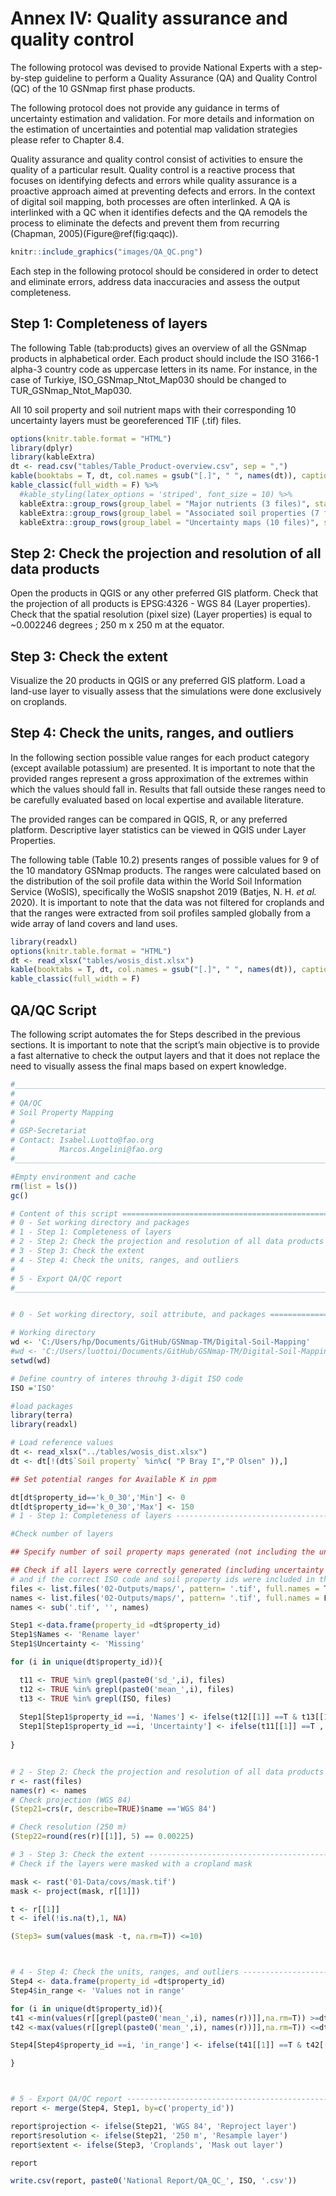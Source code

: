 # Annex IV: Quality assurance and quality control {-}
The following protocol was devised to provide National Experts with a step-by-step guideline to perform a Quality Assurance (QA) and Quality Control (QC) of the 10 GSNmap first phase products.

The following protocol does not provide any guidance in terms of uncertainty estimation and validation. For more details and information on the estimation of uncertainties and potential map validation strategies please refer to Chapter 8.4.

Quality assurance and quality control consist of activities to ensure the quality of a particular result. Quality control is a reactive process that focuses on identifying defects and errors while quality assurance is a proactive approach aimed at preventing defects and errors. In the context of digital soil mapping, both processes are often interlinked. A QA is interlinked with a QC when it identifies defects and the QA remodels the process to eliminate the defects and prevent them from recurring (Chapman, 2005)(Figure\@ref(fig:qaqc)).

```r
knitr::include_graphics("images/QA_QC.png")
```

Each step in the following protocol should be considered in order to detect and eliminate errors, address data inaccuracies and assess the output completeness.

## Step 1: Completeness of layers {-}

The following Table \ref(tab:products) gives an overview of all the GSNmap products in alphabetical order. Each product should include the ISO 3166-1 alpha-3 country code as uppercase letters in its name. For instance, in the case of Turkiye, ISO_GSNmap_Ntot_Map030 should be changed to TUR_GSNmap_Ntot_Map030.

All 10 soil property and soil nutrient maps with their corresponding 10 uncertainty layers must be georeferenced TIF (.tif) files.

```r
options(knitr.table.format = "HTML")
library(dplyr)
library(kableExtra)
dt <- read.csv("tables/Table_Product-overview.csv", sep = ",")
kable(booktabs = T, dt, col.names = gsub("[.]", " ", names(dt)), caption = '\\label{tab:products}Data product overview.', format = 'html') %>%
kable_classic(full_width = F) %>%
  #kable_styling(latex_options = 'striped', font_size = 10) %>%
  kableExtra::group_rows(group_label = "Major nutrients (3 files)", start_row = 1, end_row = 3) %>%
  kableExtra::group_rows(group_label = "Associated soil properties (7 files)", start_row = 4, end_row = 10) %>% 
  kableExtra::group_rows(group_label = "Uncertainty maps (10 files)", start_row = 11, end_row = 20)
```

## Step 2: Check the projection and resolution of all data products {-}
Open the products in QGIS or any other preferred GIS platform. Check that the projection of all products is EPSG:4326 - WGS 84 (Layer properties). Check that the spatial resolution (pixel size) (Layer properties) is equal to ~0.002246 degrees ; 250 m x 250 m at the equator.

## Step 3: Check the extent {-}
Visualize the 20 products in QGIS or any preferred GIS platform. Load a land-use layer to visually assess that the simulations were done exclusively on croplands.

## Step 4: Check the units, ranges, and outliers {-}

In the following section possible value ranges for each product category (except available potassium) are presented. It is important to note that the provided ranges represent a gross approximation of the extremes within which the values should fall in. Results that fall outside these ranges need to be carefully evaluated based on local expertise and available literature.

The provided ranges can be compared in QGIS, R, or any preferred platform. Descriptive layer statistics can be viewed in QGIS under Layer Properties.

The following table (Table 10.2) presents ranges of possible values for 9 of the 10 mandatory GSNmap products. The ranges were calculated based on the distribution of the soil profile data within the World Soil Information Service (WoSIS), specifically the WoSIS snapshot 2019 (Batjes, N. H. *et al.* 2020). It is important to note that the data was not filtered for croplands and that the ranges were extracted from soil profiles sampled globally from a wide array of land covers and land uses. 

```r
library(readxl)
options(knitr.table.format = "HTML")
dt <- read_xlsx("tables/wosis_dist.xlsx")
kable(booktabs = T, dt, col.names = gsub("[.]", " ", names(dt)), caption = '\\label{tab:ranges}Possible soil property and soil nutrient values based on the distribution of the values within the World Soil Information Service (WoSIS), specifically the WoSIS snapshot 2019.', format = 'html') %>%
kable_classic(full_width = F)
```

## QA/QC Script{-}  
The following script automates the for Steps described in the previous sections. It is important to note that the script's main objective is to provide a fast alternative to check the output layers and that it does not replace the need to visually assess the final maps based on expert knowledge. 

```r
#_______________________________________________________________________________
#
# QA/QC
# Soil Property Mapping
#
# GSP-Secretariat
# Contact: Isabel.Luotto@fao.org
#          Marcos.Angelini@fao.org
#_______________________________________________________________________________

#Empty environment and cache 
rm(list = ls())
gc()

# Content of this script =======================================================
# 0 - Set working directory and packages
# 1 - Step 1: Completeness of layers 
# 2 - Step 2: Check the projection and resolution of all data products
# 3 - Step 3: Check the extent
# 4 - Step 4: Check the units, ranges, and outliers
#
# 5 - Export QA/QC report
#_______________________________________________________________________________


# 0 - Set working directory, soil attribute, and packages ======================

# Working directory
wd <- 'C:/Users/hp/Documents/GitHub/GSNmap-TM/Digital-Soil-Mapping'
#wd <- 'C:/Users/luottoi/Documents/GitHub/GSNmap-TM/Digital-Soil-Mapping'
setwd(wd)

# Define country of interes throuhg 3-digit ISO code
ISO ='ISO'

#load packages
library(terra)
library(readxl)

# Load reference values
dt <- read_xlsx("../tables/wosis_dist.xlsx")
dt <- dt[!(dt$`Soil property` %in%c( "P Bray I","P Olsen" )),]

## Set potential ranges for Available K in ppm

dt[dt$property_id=='k_0_30','Min'] <- 0
dt[dt$property_id=='k_0_30','Max'] <- 150
# 1 - Step 1: Completeness of layers -------------------------------------------

#Check number of layers

## Specify number of soil property maps generated (not including the uncertainty layers)

## Check if all layers were correctly generated (including uncertainty layers)
# and if the correct ISO code and soil property ids were included in the files names
files <- list.files('02-Outputs/maps/', pattern= '.tif', full.names = T)
names <- list.files('02-Outputs/maps/', pattern= '.tif', full.names = F)
names <- sub('.tif', '', names)

Step1 <-data.frame(property_id =dt$property_id)
Step1$Names <- 'Rename layer'
Step1$Uncertainty <- 'Missing'

for (i in unique(dt$property_id)){

  t11 <- TRUE %in% grepl(paste0('sd_',i), files)
  t12 <- TRUE %in% grepl(paste0('mean_',i), files)
  t13 <- TRUE %in% grepl(ISO, files)
  
  Step1[Step1$property_id ==i, 'Names'] <- ifelse(t12[[1]] ==T & t13[[1]] ==T, 'Correctly named', 'Rename layer')
  Step1[Step1$property_id ==i, 'Uncertainty'] <- ifelse(t11[[1]] ==T , 'Generated', 'Missing')
  
}


# 2 - Step 2: Check the projection and resolution of all data products ---------
r <- rast(files)
names(r) <- names
# Check projection (WGS 84)
(Step21=crs(r, describe=TRUE)$name =='WGS 84')

# Check resolution (250 m)
(Step22=round(res(r)[[1]], 5) == 0.00225)

# 3 - Step 3: Check the extent -------------------------------------------------
# Check if the layers were masked with a cropland mask

mask <- rast('01-Data/covs/mask.tif')
mask <- project(mask, r[[1]])

t <- r[[1]]
t <- ifel(!is.na(t),1, NA)

(Step3= sum(values(mask -t, na.rm=T)) <=10)



# 4 - Step 4: Check the units, ranges, and outliers ----------------------------
Step4 <- data.frame(property_id =dt$property_id)
Step4$in_range <- 'Values not in range'

for (i in unique(dt$property_id)){
t41 <-min(values(r[[grepl(paste0('mean_',i), names(r))]],na.rm=T)) >=dt[dt$property_id == i, 'Min']
t42 <-max(values(r[[grepl(paste0('mean_',i), names(r))]],na.rm=T)) <=dt[dt$property_id == i, 'Max']

Step4[Step4$property_id ==i, 'in_range'] <- ifelse(t41[[1]] ==T & t42[[1]] ==T, 'Values in range', 'Values not in range')

}



# 5 - Export QA/QC report ------------------------------------------------------
report <- merge(Step4, Step1, by=c('property_id'))

report$projection <- ifelse(Step21, 'WGS 84', 'Reproject layer')
report$resolution <- ifelse(Step21, '250 m', 'Resample layer')
report$extent <- ifelse(Step3, 'Croplands', 'Mask out layer')

report

write.csv(report, paste0('National Report/QA_QC_', ISO, '.csv'))


```

